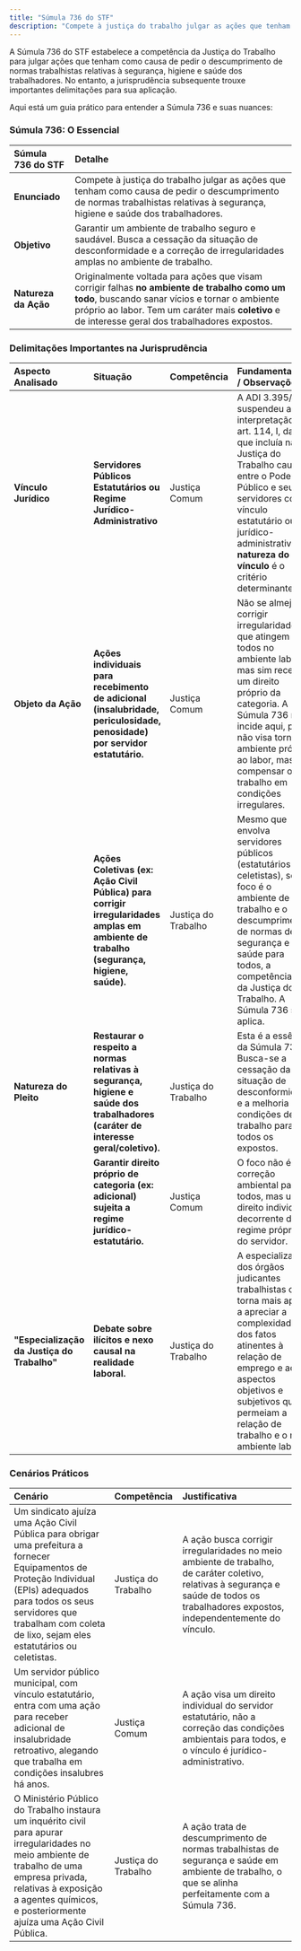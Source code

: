 ```yaml
---
title: "Súmula 736 do STF"
description: "Compete à justiça do trabalho julgar as ações que tenham como causa de pedir o descumprimento de normas trabalhistas relativas à segurança, higiene e saúde dos trabalhadores."
---
```


A Súmula 736 do STF estabelece a competência da Justiça do Trabalho para julgar ações que tenham como causa de pedir o descumprimento de normas trabalhistas relativas à segurança, higiene e saúde dos trabalhadores. No entanto, a jurisprudência subsequente trouxe importantes delimitações para sua aplicação.

Aqui está um guia prático para entender a Súmula 736 e suas nuances:

### Súmula 736: O Essencial

| **Súmula 736 do STF** | **Detalhe**                                                                                                                                                                                                                                        |
| :-------------------- | :------------------------------------------------------------------------------------------------------------------------------------------------------------------------------------------------------------------------------------------------- |
| **Enunciado**         | Compete à justiça do trabalho julgar as ações que tenham como causa de pedir o descumprimento de normas trabalhistas relativas à segurança, higiene e saúde dos trabalhadores.                                                                     |
| **Objetivo**          | Garantir um ambiente de trabalho seguro e saudável. Busca a cessação da situação de desconformidade e a correção de irregularidades amplas no ambiente de trabalho.                                                                                |
| **Natureza da Ação**  | Originalmente voltada para ações que visam corrigir falhas **no ambiente de trabalho como um todo**, buscando sanar vícios e tornar o ambiente próprio ao labor. Tem um caráter mais **coletivo** e de interesse geral dos trabalhadores expostos. |

### Delimitações Importantes na Jurisprudência

| **Aspecto Analisado**                       | **Situação**                                                                                                                           | **Competência**     | **Fundamentação / Observações**                                                                                                                                                                                                                                         |
| :------------------------------------------ | :------------------------------------------------------------------------------------------------------------------------------------- | :------------------ | :---------------------------------------------------------------------------------------------------------------------------------------------------------------------------------------------------------------------------------------------------------------------- |
| **Vínculo Jurídico**                        | **Servidores Públicos Estatutários ou Regime Jurídico-Administrativo**                                                                 | Justiça Comum       | A ADI 3.395/DF suspendeu a interpretação do art. 114, I, da CF que incluía na Justiça do Trabalho causas entre o Poder Público e seus servidores com vínculo estatutário ou jurídico-administrativo. A **natureza do vínculo** é o critério determinante.               |
| **Objeto da Ação**                          | **Ações individuais para recebimento de adicional (insalubridade, periculosidade, penosidade) por servidor estatutário.**              | Justiça Comum       | Não se almeja corrigir irregularidades que atingem a todos no ambiente laboral, mas sim receber um direito próprio da categoria. A Súmula 736 não incide aqui, pois não visa tornar o ambiente próprio ao labor, mas sim compensar o trabalho em condições irregulares. |
|                                             | **Ações Coletivas (ex: Ação Civil Pública) para corrigir irregularidades amplas em ambiente de trabalho (segurança, higiene, saúde).** | Justiça do Trabalho | Mesmo que envolva servidores públicos (estatutários e celetistas), se o foco é o ambiente de trabalho e o descumprimento de normas de segurança e saúde para todos, a competência é da Justiça do Trabalho. A Súmula 736 se aplica.                                     |
| **Natureza do Pleito**                      | **Restaurar o respeito a normas relativas à segurança, higiene e saúde dos trabalhadores (caráter de interesse geral/coletivo).**      | Justiça do Trabalho | Esta é a essência da Súmula 736. Busca-se a cessação da situação de desconformidade e a melhoria das condições de trabalho para todos os expostos.                                                                                                                      |
|                                             | **Garantir direito próprio de categoria (ex: adicional) sujeita a regime jurídico-estatutário.**                                       | Justiça Comum       | O foco não é a correção ambiental para todos, mas um direito individual decorrente do regime próprio do servidor.                                                                                                                                                       |
| **"Especialização da Justiça do Trabalho"** | **Debate sobre ilícitos e nexo causal na realidade laboral.**                                                                          | Justiça do Trabalho | A especialização dos órgãos judicantes trabalhistas os torna mais aptos a apreciar a complexidade dos fatos atinentes à relação de emprego e aos aspectos objetivos e subjetivos que permeiam a relação de trabalho e o meio ambiente laboral.                          |

### Cenários Práticos

| **Cenário**                                                                                                                                                                                                                                   | **Competência**     | **Justificativa**                                                                                                                                                                        |
| :-------------------------------------------------------------------------------------------------------------------------------------------------------------------------------------------------------------------------------------------- | :------------------ | :--------------------------------------------------------------------------------------------------------------------------------------------------------------------------------------- |
| Um sindicato ajuíza uma Ação Civil Pública para obrigar uma prefeitura a fornecer Equipamentos de Proteção Individual (EPIs) adequados para todos os seus servidores que trabalham com coleta de lixo, sejam eles estatutários ou celetistas. | Justiça do Trabalho | A ação busca corrigir irregularidades no meio ambiente de trabalho, de caráter coletivo, relativas à segurança e saúde de todos os trabalhadores expostos, independentemente do vínculo. |
| Um servidor público municipal, com vínculo estatutário, entra com uma ação para receber adicional de insalubridade retroativo, alegando que trabalha em condições insalubres há anos.                                                         | Justiça Comum       | A ação visa um direito individual do servidor estatutário, não a correção das condições ambientais para todos, e o vínculo é jurídico-administrativo.                                    |
| O Ministério Público do Trabalho instaura um inquérito civil para apurar irregularidades no meio ambiente de trabalho de uma empresa privada, relativas à exposição a agentes químicos, e posteriormente ajuíza uma Ação Civil Pública.       | Justiça do Trabalho | A ação trata de descumprimento de normas trabalhistas de segurança e saúde em ambiente de trabalho, o que se alinha perfeitamente com a Súmula 736.                                      |

